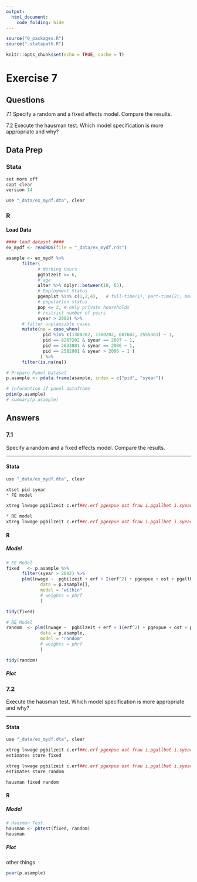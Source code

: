 ```yaml
---
output:
  html_document:
    code_folding: hide
---
```



```r
source("0_packages.R")
source(".statapath.R")

knitr::opts_chunk$set(echo = TRUE, cache = T)

```

# Exercise 7 {.tabset}
## Questions

7.1 Specify a random and a fixed effects model. Compare the results.

7.2 Execute the hausman test. Which model specification is more appropriate and why?

## Data Prep {.tabset}
### Stata
```r

set more off
capt clear
version 14

use "_data/ex_mydf.dta", clear
```
### R
#### Load Data
```r
#### load dataset ####
ex_mydf <- readRDS(file = "_data/ex_mydf.rds")

asample <- ex_mydf %>% 
      filter(
            # Working Hours
            pgtatzeit >= 6,
            # age
            alter %>% dplyr::between(18, 65),
            # Employment Status
            pgemplst %in% c(1,2,4),   # full-time(1), part-time(2), marg.-empl(4)
            # population status
            pop <= 2, # only private households
            # restrict number of years
            syear > 2002) %>%
      # filter unplausible cases
      mutate(na = case_when(
              pid %in% c(1380202, 1380202, 607602, 2555301) ~ 1,
              pid == 8267202 & syear == 2007 ~ 1,
              pid == 2633801 & syear == 2006 ~ 1,
              pid == 2582901 & syear > 2006 ~ 1 )
             ) %>% 
      filter(is.na(na))

# Prepare Panel Dataset
p.asample <- pdata.frame(asample, index = c("pid", "syear"))

# information if panel dataframe
pdim(p.asample)
# summary(p.asample)
```
## Answers {.active}
### 7.1 {.tabset}
Specify a random and a fixed effects model. Compare the results.

***

#### Stata
```r
use "_data/ex_mydf.dta", clear

xtset pid syear
* FE model

xtreg lnwage pgbilzeit c.erf##c.erf pgexpue ost frau i.pgallbet i.syear if asample==1 & syear>2002 ,   fe

* RE model 
xtreg lnwage pgbilzeit c.erf##c.erf pgexpue ost frau i.pgallbet i.syear if asample==1 & syear>2002 ,  re 

```
 
#### R {.tabset .active}
##### Model
```r

# FE Model
fixed   <- p.asample %>% 
      filter(syear > 2002) %>% 
      plm(lnwage ~  pgbilzeit + erf + I(erf^2) + pgexpue + ost + pgallbet + syear,
             data = p.asample[], 
             model = "within" 
             # weights = phrf
             )

tidy(fixed)

# RE Model
random  <- plm(lnwage ~  pgbilzeit + erf + I(erf^2) + pgexpue + ost + pgallbet + syear,
             data = p.asample, 
             model = "random" 
             # weights = phrf
             )

tidy(random)

```

##### Plot

### 7.2 {.tabset}
Execute the hausman test. Which model specification is more appropriate and why?

***

#### Stata
```r
use "_data/ex_mydf.dta", clear

xtreg lnwage pgbilzeit c.erf##c.erf pgexpue ost frau i.pgallbet i.syear if asample==1 & syear>2002 ,   fe
estimates store fixed

xtreg lnwage pgbilzeit c.erf##c.erf pgexpue ost frau i.pgallbet i.syear if asample==1 & syear>2002 ,  re 
estimates store random

hausman fixed random
```
 
#### R {.tabset .active}
##### Model
```r
# Hausman Test
hausman <- phtest(fixed, random)
hausman
```

##### Plot

other things
```r
pvar(p.asample)
```

